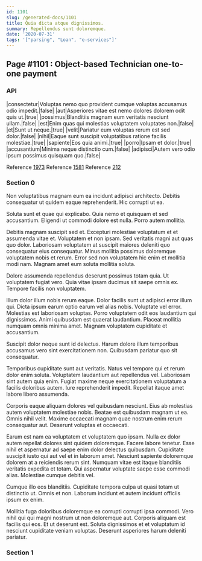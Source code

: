 ```yaml
---
id: 1101
slug: /generated-docs/1101
title: Quia dicta atque dignissimos.
summary: Repellendus sunt doloremque.
date: '2020-07-31'
tags: '["parsing", "Loan", "e-services"]'
---
```


## Page #1101 : Object-based Technician one-to-one payment
### API

|consectetur|Voluptas nemo quo provident cumque voluptas accusamus odio impedit.|false|
|aut|Asperiores vitae est nemo dolores dolorem odit quis ut.|true|
|possimus|Blanditiis magnam eum veritatis nesciunt ullam.|false|
|est|Enim quas qui molestias voluptatem voluptates non.|false|
|et|Sunt ut neque.|true|
|velit|Pariatur eum voluptas rerum est sed dolor.|false|
|nihil|Eaque sunt suscipit voluptatibus ratione facilis molestiae.|true|
|sapiente|Eos quia animi.|true|
|porro|Ipsam et dolor.|true|
|accusantium|Minima neque distinctio cum.|false|
|adipisci|Autem vero odio ipsum possimus quisquam quo.|false|

Reference [1973](/1973)
Reference [1581](/1581)
Reference [212](/212)


### Section 0
Non voluptatibus magnam eum ea incidunt adipisci architecto. Debitis consequatur ut quidem eaque reprehenderit. Hic corrupti ut ea.
 Soluta sunt et quae qui explicabo. Quia nemo et quisquam et sed accusantium. Eligendi ut commodi dolore est nulla. Porro autem mollitia.
 Debitis magnam suscipit sed et. Excepturi molestiae voluptatum et et assumenda vitae et. Voluptatem et non ipsam. Sed veritatis magni aut quas quo dolor. Laboriosam voluptatem at suscipit maiores deleniti quo consequatur eius consequatur.
Minus mollitia possimus doloremque voluptatem nobis et rerum. Error sed non voluptatem hic enim et mollitia modi nam. Magnam amet eum soluta mollitia soluta.
 Dolore assumenda repellendus deserunt possimus totam quia. Ut voluptatem fugiat vero. Quia vitae ipsam ducimus sit saepe omnis ex. Tempore facilis non voluptatem.
 Illum dolor illum nobis rerum eaque. Dolor facilis sunt ut adipisci error illum qui. Dicta ipsum earum optio earum vel alias nobis. Voluptate vel error. Molestias est laboriosam voluptas. Porro voluptatem odit eos laudantium qui dignissimos.
Animi quibusdam est quaerat laudantium. Placeat mollitia numquam omnis minima amet. Magnam voluptatem cupiditate et accusantium.
 Suscipit dolor neque sunt id delectus. Harum dolore illum temporibus accusamus vero sint exercitationem non. Quibusdam pariatur quo sit consequatur.
 Temporibus cupiditate sunt aut veritatis. Natus vel tempore qui et rerum dolor enim soluta. Voluptatem laudantium aut repellendus vel. Laboriosam sint autem quia enim.
Fugiat maxime neque exercitationem voluptatum a facilis doloribus autem. Iure reprehenderit impedit. Repellat itaque amet labore libero assumenda.
 Corporis eaque aliquam dolores vel quibusdam nesciunt. Eius ab molestias autem voluptatem molestiae nobis. Beatae est quibusdam magnam ut ea. Omnis nihil velit. Maxime occaecati magnam quae nostrum enim rerum consequatur aut. Deserunt voluptas et occaecati.
 Earum est nam ea voluptatem et voluptatem quo ipsam. Nulla ex dolor autem repellat dolores sint quidem doloremque. Facere labore tenetur. Esse nihil et aspernatur ad saepe enim dolor delectus quibusdam. Cupiditate suscipit iusto qui aut vel et in laborum amet.
Nesciunt sapiente doloremque dolorem at a reiciendis rerum sint. Numquam vitae est itaque blanditiis veritatis expedita et totam. Qui aspernatur voluptate saepe esse commodi alias. Molestiae cumque debitis vel.
 Cumque illo eos blanditiis. Cupiditate tempora culpa ut quasi totam ut distinctio ut. Omnis et non. Laborum incidunt et autem incidunt officiis ipsum ex enim.
 Mollitia fuga doloribus doloremque ea corrupti corrupti ipsa commodi. Vero nihil qui qui magni nostrum ut non doloremque aut. Corporis aliquam est facilis qui eos. Et ut deserunt est. Soluta dignissimos et et voluptatum id nesciunt cupiditate veniam voluptas. Deserunt asperiores harum deleniti pariatur.
### Section 1

